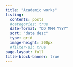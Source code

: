 ```yaml
---
title: "Academic works"
listing:
  contents: posts
  #categories: true
  date-format: "DD MMM YYYY"
  sort: "date desc"
  type: grid
  image-height: 300px
  #filter-ui: true
page-layout: full
title-block-banner: true
---
```

